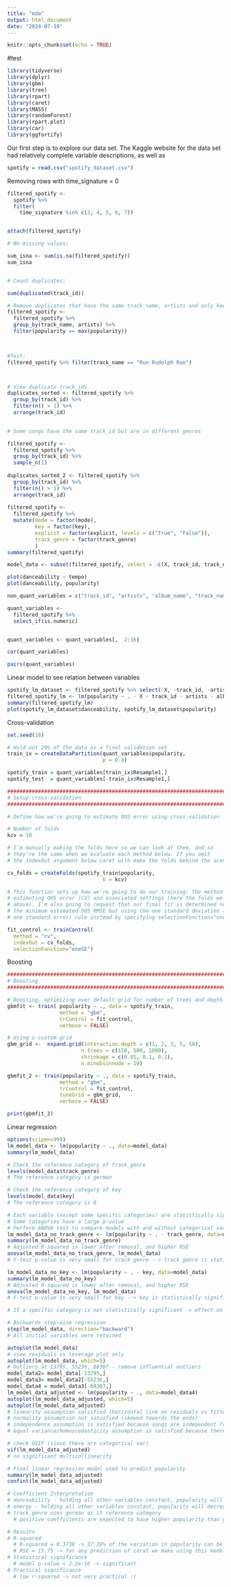 ```yaml
---
title: "eda"
output: html_document
date: "2024-07-19"
---
```


```r
knitr::opts_chunk$set(echo = TRUE)
```
#test
``` r

library(tidyverse)
library(dplyr)
library(gbm)
library(tree)
library(rpart)
library(caret)
library(MASS)
library(randomForest)
library(rpart.plot)
library(car)
library(ggfortify)

```

Our first step is to explore our data set. The Kaggle website for the data set had relatively complete variable descriptions, as well as 

``` r
spotify = read.csv("spotify_dataset.csv")

```

Removing rows with time_signature = 0
```r
filtered_spotify <- 
  spotify %>% 
  filter(
    time_signature %in% c(3, 4, 5, 6, 7))


attach(filtered_spotify)

# No missing values:

sum_isna <- sum(is.na(filtered_spotify))
sum_isna


# Count duplicates:

sum(duplicated(track_id))

# Remove duplicates that have the same track_name, artists and only keep the most popular song
filtered_spotify <-
  filtered_spotify %>%
  group_by(track_name, artists) %>% 
  filter(popularity == max(popularity))


 
#Test:  
filtered_spotify %>% filter(track_name == "Run Rudolph Run")



# View duplicate track_ids
duplicates_sorted <- filtered_spotify %>%
  group_by(track_id) %>%
  filter(n() > 1) %>%
  arrange(track_id)

 
# Some songs have the same track_id but are in different genres

filtered_spotify <-
  filtered_spotify %>% 
  group_by(track_id) %>% 
  sample_n(1)
  
duplicates_sorted_2 <- filtered_spotify %>%
  group_by(track_id) %>%
  filter(n() > 1) %>%
  arrange(track_id)
  
filtered_spotify <-
  filtered_spotify %>% 
  mutate(mode = factor(mode),
         key = factor(key),
         explicit = factor(explicit, levels = c("True", "False")),
         track_genre = factor(track_genre)
         )
summary(filtered_spotify)

model_data <- subset(filtered_spotify, select = -c(X, track_id, track_name, album_name, artists))

```

``` r
plot(danceability ~ tempo)
plot(danceability, popularity)

non_quant_variables = c("track_id", "artists", "album_name", "track_name", "explicit", "track_genre")

quant_variables <-
  filtered_spotify %>% 
  select_if(is.numeric) 


quant_variables <- quant_variables[,  2:16]

cor(quant_variables)

pairs(quant_variables)

```

Linear model to see relation between variables
```r
spotify_lm_dataset <- filtered_spotify %>% select(-X, -track_id, -artists, -album_name, -track_name, -track_genre, -explicit)
filtered_spotify_lm <- lm(popularity ~ . - X - track_id - artists - album_name - track_name, data = filtered_spotify)
summary(filtered_spotify_lm)
plot(spotify_lm_dataset$danceability, spotify_lm_dataset$popularity)
```

Cross-validation
```r
set.seed(18)

# Hold out 20% of the data as a final validation set
train_ix = createDataPartition(quant_variables$popularity,
                               p = 0.8)

spotify_train = quant_variables[train_ix$Resample1,]
spotify_test  = quant_variables[-train_ix$Resample1,]

###########################################################################
# Setup cross-validation
###########################################################################

# Define how we're going to estimate OOS error using cross-validation

# Number of folds
kcv = 10

# I'm manually making the folds here so we can look at them, and so
# they're the same when we evaluate each method below. If you omit
# the indexOut argument below caret with make the folds behind the scenes.

cv_folds = createFolds(spotify_train$popularity,
                               k = kcv)

# This function sets up how we're going to do our training: The method for
# estimating OOS error (CV) and associated settings (here the folds we created 
# above). I'm also going to request that our final fit is determined not by
# the minimum estimated OOS RMSE but using the one standard deviation (aka
# one standard error) rule instead by specifying selectionFunction="oneSE"

fit_control <- trainControl(
  method = "cv",
  indexOut = cv_folds,
  selectionFunction="oneSE")
```

Boosting
```r
###########################################################################
# Boosting
###########################################################################

# Boosting, optimizing over default grid for number of trees and depth
gbmfit <- train( popularity ~ ., data = spotify_train, 
                 method = "gbm", 
                 trControl = fit_control,
                 verbose = FALSE)

# Using a custom grid
gbm_grid <-  expand.grid(interaction.depth = c(1, 2, 3, 5, 10), 
                        n.trees = c(150, 500, 1000), 
                        shrinkage = c(0.01, 0.1, 0.2),
                        n.minobsinnode = 10)

gbmfit_2 <- train(popularity ~ ., data = spotify_train, 
                 method = "gbm", 
                 trControl = fit_control,
                 tuneGrid = gbm_grid,
                 verbose = FALSE)

print(gbmfit_2)
```

Linear regression
```r
options(scipen=999)
lm_model_data <- lm(popularity ~ ., data=model_data)
summary(lm_model_data)

# Check the reference category of track_genre
levels(model_data$track_genre)
# The reference category is german

# Check the reference category of key
levels(model_data$key)
# The reference category is 8

# Each variable (except some specific categories) are statistically significant
# Some categories have a large p-value
# Perform ANOVA test to compare models with and without categorical variables
lm_model_data_no_track_genre <- lm(popularity ~ . - track_genre, data=model_data)
summary(lm_model_data_no_track_genre)
# Adjusted R-squared is lower after removal, and higher RSE
anova(lm_model_data_no_track_genre, lm_model_data)
# F-test p-value is very small for track_genre --> track_genre is statistically significant

lm_model_data_no_key <- lm(popularity ~ . - key, data=model_data)
summary(lm_model_data_no_key)
# Adjusted R-squared is lower after removal, and higher RSE
anova(lm_model_data_no_key, lm_model_data)
# F-test p-value is very small for key --> key is statistically significant

# If a specific category is not statistically significant -> effect on pop is not distinguishable from reference category

# Backwards step-wise regression
step(lm_model_data, direction="backward")
# All initial variables were retained

autoplot(lm_model_data)
# view residuals vs leverage plot only
autoplot(lm_model_data, which=5)
# Outliers at 13795, 55236, 68307 - remove influential outliers
model_data2= model_data[-13795,]
model_data3= model_data2[-55236,]
model_data4 = model_data3[-68307,]
lm_model_data_adjusted <- lm(popularity ~ ., data=model_data4)
autoplot(lm_model_data_adjusted, which=5)
autoplot(lm_model_data_adjusted)
# linearity assumption satisfied (horizontal line on residuals vs fitted)
# normality assumption not satisfied (skewed towards the ends)
# independence assumption is satisfied because songs are independent from each other
# equal variance/homoscedasticity assumption is satisfied because there is relatively constant vertical thickness on the Residuals vs Fitted graph 

# check GVIF (since there are categorical var)
vif(lm_model_data_adjusted)
# no significant multicollinearity

# Final linear regression model used to predict popularity
summary(lm_model_data_adjusted)
confint(lm_model_data_adjusted)

# Coefficient Interpretation
# danceability - holding all other variables constant, popularity will increase by 4.48 for each increase in danceability
# energy - holding all other variables constant, popularity will decrease by -3.45 for each increase in energy
# track_genre uses german as it reference category
  # positive coefficients are expected to have higher popularity than german, negative coefficients are expected to have lower popularity than german

# Results
# R-squared
  # R-squared = 0.3738 -> 37.38% of the variation in popularity can be explained by the model
  # RSE = 15.75 -> for any prediction of carat we make using this model, we will on average be off by 0.02566 carats
# Statistical significance
  # model p-value < 2.2e-16 -> significant
# Practical significance
  # low r-squared -> not very practical :(

```


